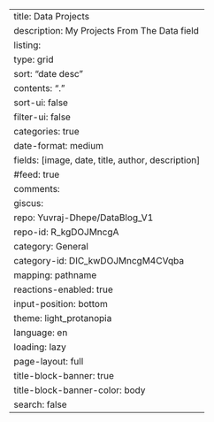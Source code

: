 ---
title: Data Projects
description: My Projects From The Data field
listing:
  type: grid
  sort: "date desc"
  contents: "."
  sort-ui: false
  filter-ui: false
  categories: true
  date-format: medium
  fields: [image, date, title, author, description]
  #feed: true
comments:
    giscus:
        repo: Yuvraj-Dhepe/DataBlog_V1
        repo-id: R_kgDOJMncgA
        category: General
        category-id: DIC_kwDOJMncgM4CVqba
        mapping: pathname
        reactions-enabled: true
        input-position: bottom
        theme: light_protanopia
        language: en
        loading: lazy
page-layout: full
title-block-banner: true
title-block-banner-color: body
search: false
---